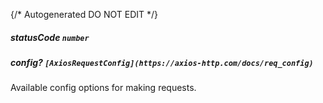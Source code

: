 {/* Autogenerated DO NOT EDIT  */}
##### **statusCode** `number`

##### **config?** `[AxiosRequestConfig](https://axios-http.com/docs/req_config)`
Available config options for making requests.

